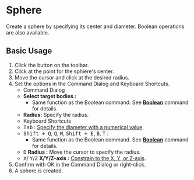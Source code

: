 
# Sphere

<Reference shortcut='' command='Sphere' button='Toolbar' />

Create a sphere by specifying its center and diameter. Boolean operations are also available.

## Basic Usage

1. Click the button <ButtonIcon type="button-sphere" /> on the toolbar.
2. Click at the point for the sphiere's center.
3. Move the cursor and click at the desired radius.
4. Set the options in the Command Dialog and Keyboard Shortcuts.
   - <Kst>Command Dialog</Kst>
   - **Select target bodies :** 
      - Same function as the Boolean command. See [**Boolean**](../solid/boolean) command for details.
   - **Radius:** Specify the radius.
   - <Kst>Keyboard Shortcuts</Kst>
   - <kbd>Tab</kbd> : [Specify the diameter with a numerical value](./sketching-essentials#specify-dimensions-numerically).
   - <kbd>Shift + Q</kbd>, <kbd>Q</kbd>, <kbd>W</kbd>, <kbd>Shift + E</kbd>, <kbd>B</kbd>, <kbd>T</kbd> : 
      - Same function as the Boolean command. See [**Boolean**](../solid/boolean) command for details.
   - <kbd>D</kbd> **Radius :** Move the cursor to specify the radius.
   - <kbd>X</kbd>/ <kbd>Y</kbd>/<kbd>Z</kbd> **X/Y/Z-axis :** [Constrain to the X, Y, or Z-axis](./sketching-essentials#constrain-to-an-axis).
5. Confirm with OK in the Command Dialog or right-click.
6. A sphere is created.

<VideoPlayer fileName="sphere"/>